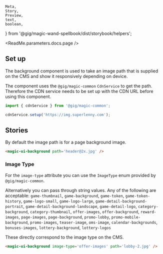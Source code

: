     Meta,
    Story,
    Preview,
    text,
    boolean,
} from '@gig/magic-wand-spellbook/dist/storybook/helpers';

<Meta title="UI Kit|Background" />

<ReadMe.parameters.docs.page />


## Set up

The background component is used to take an image path that is supplied on the CMS and
show it responsively depending on device.

The component uses the `@gig/magic-common` `CdnService` to get the path. Therefore the CDN service needs
to be set up with the CDN URL before using this component.

```js
import { cdnService } from '@gig/magic-common';

cdnService.setup('https://img.superlenny.com');
```

## Stories

By default the image path is for a page background image.

<Preview>
    <Story name="Default">
        <magic-ui-background path="header@2x.jpg" />
    </Story>
</Preview>

```html
<magic-ui-background path='header@2x.jpg' />
```

### Image Type

For the `image-type` attribute you can use the `ImageType` enum provided by `@gig/magic-common`.

Alternatively you can pass through string values. Any of the following are acceptable: `game-thumbnail`, `game-background`, `game-token`, `game-token-history`, `game-logo-small`, `game-logo-large`, `game-detail-background-portrait`, `game-detail-background-landscape`, `game-detail-logo`, `category-background`, `category-thumbnail`, `offer-images`, `offer-background`, `reward-images`, `page-images`, `page-background`, `promo-lobby`, `promo-mobile-background`, `promo-images`, `teaser-image`, `oms-image`, `calendar-backgrounds`, `bonuses-images`, `lottery-background`, `lottery-logos`

These directly correspond to the image type on the CMS.

<Preview>
    <Story name="Image Type">
        <magic-ui-background image-type="offer-images" path="lobby-2.jpg" />
    </Story>
</Preview>

```html
<magic-ui-background image-type='offer-images' path='lobby-2.jpg' />
```
